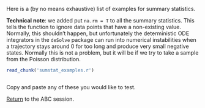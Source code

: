 Here is a (by no means exhaustive) list of examples for summary statistics.

**Technical note**: we added put `na.rm = T` to all the summary statistics. This tells the function to ignore data points that have a non-existing value. Normally, this shouldn't happen, but unfortunately the deterministic ODE integrators in the `deSolve` package can run into numerical instabilities when a trajectory stays around 0 for too long and produce very small negative states. Normally this is not a problem, but it will be if we try to take a sample from the Poisson distribution.

```r
read_chunk('sumstat_examples.r')
```

```r
```

Copy and paste any of these you would like to test.

[Return](ABC.html#summary-statistics) to the ABC session.
